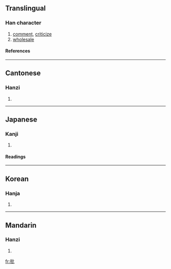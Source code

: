 ==Translingual==
===Han character===
{{Han char|rn=64|rad=手|as=04|sn=7|four=5101<sub>0</sub>|canj=手心心 (QPP)}}
# [[comment]], [[criticize]]
# [[wholesale]]
====References====
{{Han ref|kx=0419.120|dkj=11845|dj=0766.040|hdz=31835.050|uh=6279|ud=25209|bh=A7E5|bd=42981}}
----
==Cantonese==
===Hanzi===
{{yue-hanzi|jyut=|y=pai1}}
# {{defn|Cantonese}}
----
==Japanese==
===Kanji===
{{ja-kanji|grade=6|rs=手04}}
# {{defn|Japanese}} 
====Readings====
{{ja-readings|on=[[ひ]] (hi), [[へい]] (hei)|kun=[[うつ]] (utsu)}}
----
==Korean==
===Hanja===
{{ko-hanja|hangeul=[[비]], [[별]]|eumhun=|rv=bi, byeol|mr=pi, pyŏl|y=pi, pyel}}
# {{defn|Korean}}
----
==Mandarin==
===Hanzi===
{{cmn-hanzi|pin=[[pī]] (pi1)|wg=p'i<sup>1</sup>}}
# {{defn|Mandarin}}

[[fr:批]]